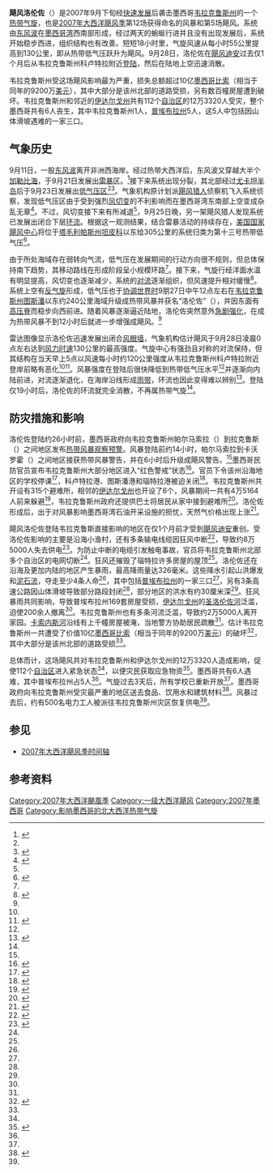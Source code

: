 {{Infobox Hurricane
| Name=飓风洛伦佐<br />{{lang|en|Hurricane Lorenzo}}
| Type=飓风
| Year=2007
| Basin=Atl
| Image location=Lorenzo 27 sept 2007 1920Z.jpg
| Image name=热带风暴洛伦佐在墨西哥近海快速增强
| Formed=2007年9月25日
| Dissipated=2007年9月28日
| 1-min winds=70
| Pressure=990
| Damages=92
| Inflated=1
| Fatalities=直接造成6人死亡
| Areas=[[墨西哥|墨西哥]]中部
| Hurricane season=[[2007年大西洋飓风季|2007年大西洋飓风季]]
}}
'''飓风洛伦佐'''（{{lang-en|Hurricane Lorenzo}}）是2007年9月下旬经[[快速增强|快速发展]]后袭击墨西哥[[韦拉克鲁斯州|韦拉克鲁斯州]]的一个[[热带气旋|热带气旋]]，也是[[2007年大西洋飓风季|2007年大西洋飓风季]]第12场获得命名的风暴和第5场飓风。系统由[[东风波|东风波]]在[[墨西哥湾|墨西哥湾]]西南部形成，经过两天的蜿蜒行进并且没有出现发展后，系统开始稳步西进，组织结构也有改善。短短18小时里，气旋风速从每小时55公里提高到130公里，即从热带低气压跃升为飓风。9月28日，洛伦佐在[[飓风迪安|飓风迪安]]过去仅1个月后从韦拉克鲁斯州科卢特拉附近[[登陆_(气象学)|登陆]]，然后在陆地上空迅速消散。

韦拉克鲁斯州受这场飓风影响最为严重，损失总额超过10亿[[墨西哥比索|墨西哥比索]]（相当于同年的9200万[[美元|美元]]），其中大部分是该州北部的道路受损，另有数百幢房屋遭到破坏。韦拉克鲁斯州和邻近的[[伊达尔戈州|伊达尔戈州]]共有112个[[自治区_(墨西哥)|自治区]]的12万3320人受灾，整个墨西哥共有6人丧生，其中韦拉克鲁斯州1人，[[普埃布拉州|普埃布拉州]]5人，这5人中包括因山体滑坡遇难的一家三口。

== 气象历史 ==
{{storm path|Lorenzo 2007 track.png}}
9月11日，一股[[东风波|东风波]]离开非洲西海岸。经过热带大西洋后，东风波又穿越大半个[[加勒比海|加勒比海]]，于9月21日发展出[[雷暴|雷暴]]区。<ref name="tcr">{{cite report | author = James Franklin | date = 2007-10-18 | title = Hurricane Lorenzo Tropical Cyclone Report | accessdate = 2015-12-05 | publisher = National Hurricane Center | deadurl = no | archiveurl = https://web.archive.org/web/20151011103107/http://www.nhc.noaa.gov/data/tcr/AL132007_Lorenzo.pdf | format = [[PDF|PDF]] | url = http://www.nhc.noaa.gov/data/tcr/AL132007_Lorenzo.pdf | archivedate = 2015-10-11}}</ref>接下来系统出现分裂，其北部经过[[尤卡坦半岛|尤卡坦半岛]]后于9月23日发展出[[低气压|低气压区]]<ref name="tcr" /><ref>{{cite report | author1 = Knabb | author2 = Rhome | date = 2007-09-23 | title = Tropical Weather Outlook | publisher = [[国家飓风中心|National Hurricane Center]] | accessdate = 2011-05-12 | url = http://www.nhc.noaa.gov/archive/text/TWOAT/2007/TWOAT.200709230929.txt | format = TXT | archivedate = 2015-07-07 | deadurl = no | archiveurl = https://web.archive.org/web/20150707030719/http://www.nhc.noaa.gov/archive/text/TWOAT/2007/TWOAT.200709230929.txt}}</ref>。气象机构原计划派[[飓风猎人|飓风猎人]]侦察机飞入系统侦察，发现低气压区由于受到强烈[[风切变|风切变]]的不利影响而在墨西哥湾东南部上空变成杂乱无章<ref>{{cite report | author = Eric Brown | date = 2007-09-23 | title = Tropical Weather Outlook | publisher = National Hurricane Center | accessdate = 2015-12-05 | format = TXT | archivedate = 2012-10-25 | archiveurl = https://web.archive.org/web/20121025125423/http://www.nhc.noaa.gov/archive/text/TWOAT/2007/TWOAT.200709232129.txt | url = http://www.nhc.noaa.gov/archive/text/TWOAT/2007/TWOAT.200709232129.txt | deadurl = no}}</ref>。不过，风切变接下来有所减退<ref name="tcr" />，9月25日晚，另一架飓风猎人发现系统已发展出闭合下层[[大气环流|环流]]。根据这一观测结果，结合雷暴活动的持续存在，[[国家飓风中心|美国国家飓风中心]]将位于[[塔毛利帕斯州|塔毛利帕斯州]][[坦皮科|坦皮科]]以东给305公里的系统归类为第十三号热带低气压<ref>{{cite report | author = James Franklin | date = 2007-09-26 | archiveurl = https://web.archive.org/web/20151002123020/http://www.nhc.noaa.gov/archive/2007/al13/al132007.discus.001.shtml | title = Tropical Depression Thirteen Special Discussion One | publisher = National Hurricane Center | accessdate = 2015-12-05 | url = http://www.nhc.noaa.gov/archive/2007/al13/al132007.discus.001.shtml? | archivedate = 2015-10-02 | deadurl = no}}</ref>。

由于所处海域存在弱转向气流，低气压在发展期间的行动方向很不规则，但总体保持南下趋势，其移动路线在形成阶段呈小规模环路<ref name="tcr" />。接下来，气旋行经洋面水温有明显提高，风切变也逐渐减少，系统的[[对流|对流]]逐渐组织，但风速提升相对缓慢<ref>{{cite report | author = Erick Pasch | date = 2007-09-27 | title = Tropical Depression Thirteen Discussion Five | publisher = National Hurricane Center | accessdate = 2015-12-05 | archivedate = 2015-10-02 | archiveurl = https://web.archive.org/web/20151002123033/http://www.nhc.noaa.gov/archive/2007/al13/al132007.discus.005.shtml | url = http://www.nhc.noaa.gov/archive/2007/al13/al132007.discus.005.shtml? | deadurl = no}}</ref>。系统上空有[[反气旋|反气旋]]形成，低气压也于[[协调世界时|协调世界时]]9朋27日中午12点左右在[[韦拉克鲁斯州|韦拉克鲁斯州]][[图斯潘_(韦拉克鲁斯州)|图斯潘]]以东约240公里海域升级成热带风暴并获名“洛伦佐”（{{lang|en|Lorenzo}}），并因东面有[[高压脊|高压脊]]而稳步向西前进。随着风暴逐渐逼近陆地，洛伦佐突然意外[[快速增强|急剧强化]]，在成为热带风暴不到12小时后就进一步增强成飓风。<ref name="tcr" />

雷达图像显示洛伦佐迅速发展出闭合[[风眼|风眼墙]]，气象机构估计飓风于{{lang|en|[[协调世界时|UTC]]}}9月28日凌晨0点左右达到[[最大持续风速|风力时速]]130公里的最高强度。气旋中心有强劲且对称的对流保持，但其结构在{{lang|en|UTC}}当天早上5点以风速每小时约120公里强度从韦拉克鲁斯州科卢特拉附近登岸前略有恶化<ref name="tcr" /><ref>{{cite report | author = James Franklin | date = 2007-09-28 | title = Hurricane Lorenzo Discussion Eleven | publisher = National Hurricane Center | accessdate = 2011-05-12 | archiveurl = https://web.archive.org/web/20151002123053/http://www.nhc.noaa.gov/archive/2007/al13/al132007.discus.011.shtml | deadurl = no | url = http://www.nhc.noaa.gov/archive/2007/al13/al132007.discus.011.shtml? | archivedate = 2015-10-02}}</ref>。风暴强度在登陆后很快降低到热带低气压水平<ref name="tcr" />并逐渐向内陆前进，对流逐渐退化，在海岸沿线形成[[雨带|雨带]]，环流也因此变得难以辨别<ref>{{cite report | author = Lixion Avila | date = 2007-09-28 | title = Tropical Depression Lorenzo Discussion Thirteen | publisher = National Hurricane Center | accessdate = 2015-12-05 | archivedate = 2015-10-02 | archiveurl = https://web.archive.org/web/20151002123115/http://www.nhc.noaa.gov/archive/2007/al13/al132007.discus.013.shtml | url = http://www.nhc.noaa.gov/archive/2007/al13/al132007.discus.013.shtml? | deadurl = no}}</ref>。登陆仅19小时后，洛伦佐的环流就完全消散，不再属热带气旋<ref name="tcr" />。

== 防灾措施和影响 ==
洛伦佐登陆约26小时前，墨西哥政府向韦拉克鲁斯州帕尔马索拉（{{lang|en|Palma Sola}}）到拉克鲁斯（{{lang|en|La Cruz}}）之间地区发布[[热带气旋警告|热带风暴观察预警]]。风暴登陆前约14小时，帕尔马索拉到卡沃罗霍（{{lang|en|Cabo Rojo}}）之间地区接获热带风暴警告，并在6小时后升级成飓风警告。<ref name="tcr" />墨西哥民防官员宣布韦拉克鲁斯州大部分地区进入“红色警戒”状态<ref>{{cite news | agency = [[新华社|新华社]] | title = Mexico issues "red alert" against tropical storm Lorenzo | year = 2007 | publisher = People's Daily Online | accessdate = 2015-12-05 | archiveurl = https://web.archive.org/web/20151001123849/http://en.people.cn/90001/90782/91341/6273439.html | deadurl = no | url = http://en.people.cn/90001/90782/91341/6273439.html | archivedate = 2015-10-01}}</ref>。官员下令该州沿海地区的学校停课<ref>{{cite news | author = Catherine Bremer | title = Hurricane Lorenzo lashes Mexican Gulf coast | publisher = Reuters | accessdate = 2015-12-05 | url = http://in.reuters.com/article/idINIndia-29757120070928 | date = 2007-09-28 | archiveurl = https://web.archive.org/web/20110523122625/http://in.reuters.com/article/worldNews/idINIndia-29757120070928 | deadurl = no | archivedate = 2011-05-23}}</ref>，科卢特拉港、图斯潘港和瑙特拉港被迫关闭<ref>{{cite news | agency = [[美联社|Associated Press]] | title = Lorenzo becomes hurricane off Mexico | year = 2007 | publisher = ''The Tehran Times'' | accessdate = 2015-12-05 | url = http://www.tehrantimes.com/index_View.asp?code=153928 | archive-date = 2015-09-29 | archive-url = https://web.archive.org/web/20150929190042/http://www.tehrantimes.com/index_View.asp?code=153928 | dead-url = no }}</ref>。韦拉克鲁斯州共开设有315个避难所，相邻的[[伊达尔戈州|伊达尔戈州]]也开设了6个，风暴期间一共有4万5164人前来躲避<ref name="wmo">{{cite web | author1 = Michel Rosengaus | author2 = Alberto Hernández Unzón | year = 2007 | publisher = World Meteorological Organization | title = Informe de México sobre la Temporada de Huracanes 2007 e Inundaciones Asocidas | accessdate = 2015-12-05 | url = http://www.wmo.int/pages/prog/www/tcp/Meetings/HC30/documents/MEXICO.pdf | format = PDF | archive-date = 2016-03-04 | archive-url = https://web.archive.org/web/20160304055242/http://www.wmo.int/pages/prog/www/tcp/Meetings/HC30/documents/MEXICO.pdf | dead-url = no }}</ref>，韦拉克鲁斯州政府还提供巴士将居民从家中接到避难所<ref name="eu928b">{{cite news | newspaper = El Universal | date = 2007-09-28 | title = Causa Lorenzo severas afectaciones en Veracruz | accessdate = 2015-12-05 | url = http://archivo.eluniversal.com.mx/notas/451857.html | archive-date = 2021-04-03 | archive-url = https://web.archive.org/web/20210403072817/https://archivo.eluniversal.com.mx/notas/451857.html | dead-url = no }}</ref>。洛伦佐形成后，出于对风暴影响墨西哥湾石油开采设施的担忧，天然气价格出现上涨<ref>{{cite web | author = Elaine Frei | date = 2007-09-27 | title = WTI, Brent each add over $2 per barrel | publisher = Investment Markets | accessdate = 2015-12-05 | url = http://www.investmentmarkets.co.uk/20070927-969.html | archive-date = 2015-09-29 | archive-url = https://web.archive.org/web/20150929223430/http://www.investmentmarkets.co.uk/20070927-969.html | dead-url = no }}</ref>。

飓风洛伦佐登陆韦拉克鲁斯直接影响的地区在仅1个月前才受到[[飓风迪安|飓风迪安]]重创。受洛伦佐影响的主要是沿海小渔村，还有多条输电线缆因狂风中断<ref name="td">{{cite news | author = Staff Writer | newspaper = Times Daily | title = Lorenzo batters Mexican coastline | date = 2007-09-27 | accessdate = 2015-12-05 | url = https://news.google.com/newspapers?id=YYQ0AAAAIBAJ&sjid=H8cEAAAAIBAJ&pg=4956,3851577&dq=mexico+lorenzo+dean&hl=en | archive-date = 2021-04-03 | archive-url = https://web.archive.org/web/20210403072810/https://news.google.com/newspapers?id=YYQ0AAAAIBAJ&sjid=H8cEAAAAIBAJ&pg=4956%2C3851577&dq=mexico+lorenzo+dean&hl=en | dead-url = no }}</ref>，导致约8万5000人失去供电<ref name="eu928">{{cite news | newspaper = El Universal | date = 2007-09-28 | title = Suman cuatro muertos por paso de Lorenzo en México | accessdate = 2015-12-05 | url = http://archivo.eluniversal.com.mx/notas/451911.html | archive-date = 2021-04-03 | archive-url = https://web.archive.org/web/20210403072752/https://archivo.eluniversal.com.mx/notas/451911.html | dead-url = no }}</ref>。为防止中断的电缆引发触电事故，官员将韦拉克鲁斯州北部多个自治区的电网切断<ref name="eu928b" />。狂风还摧毁了瑙特拉许多房屋的屋顶<ref name="tcr" />。洛伦佐还在沿海及更加内陆的地区产生暴雨，最高降雨量达326毫米。这些降水引起山洪爆发和[[泥石流|泥石流]]，夺走至少4条人命<ref name="tcr" />，其中包括[[普埃布拉州|普埃布拉州]]的一家三口<ref name="td" />，另有3条高速公路因山体滑坡导致部分路段封闭<ref name="eu928" />，部分地区的洪水有约30厘米深<ref name="eu928b" />。狂风暴雨共同影响，导致普埃布拉州169套房屋受损，[[伊达尔戈州|伊达尔戈州]]的[[圣洛伦佐河_(墨西哥)|圣洛伦佐河]]泛滥，迫使200余人撤离<ref name="tcr" />。韦拉克鲁斯州也有多条河流泛滥，导致约2万5000人离开家园。[[卡索内斯河|卡索内斯河]]沿线有上千幢房屋被淹，当地警方协助居民疏散<ref name="eu928" />。估计韦拉克鲁斯州一共遭受了价值10亿[[墨西哥比索|墨西哥比索]]（相当于同年的9200万[[美元|美元]]）的破坏<ref name="lev">{{cite web |author=Lev García |date=2007-10-02 |title='Lorenzo' deja daños por mil millones de pesos en Veracruz |publisher=El Mañana |archiveurl=https://archive.is/20130221042014/http://www.elmanana.com.mx/notas.asp?id=19035 |accessdate=2013-02-21 |url=http://www.elmanana.com.mx/notas.asp?id=19035 |deadurl=yes |archivedate=2013-02-21 }}</ref>，其中大部分是该州北部的道路受损<ref name="lj" />。

总体而计，这场飓风共对韦拉克鲁斯州和伊达尔戈州的12万3320人造成影响，促使112个[[自治区_(墨西哥)|自治区]]进入紧急状态<ref name="wmo" />，以便灾民获取应急物资<ref>{{cite web | author = Notimex | publisher = El Universal | date = 2007-09-28 | title = Declaran emergencia en 92 municipios de Veracruz por Lorenzo | accessdate = 2015-12-05 | url = http://archivo.eluniversal.com.mx/notas/451941.html | archive-date = 2021-04-03 | archive-url = https://web.archive.org/web/20210403072914/https://archivo.eluniversal.com.mx/notas/451941.html | dead-url = no }}</ref>。墨西哥共有6人遇难，其中普埃布拉州占5人<ref name="wmo" />。气旋过去3天后，所有学校已重新开放<ref name="lev" />。墨西哥政府向韦拉克鲁斯州受灾最严重的地区送去食品、饮用水和建筑材料<ref name="lj">{{cite web |author=Staff Writer |publisher=La Journada |date=2007-10-04 |title=Cien ataúdes, ayuda federal a damnificados de Veracruz |accessdate=2015-12-05 |archiveurl=https://archive.is/20130221030911/http://www.jornada.unam.mx/2007/10/04/index.php?section=estados&article=036n1est |url=http://www.jornada.unam.mx/2007/10/04/index.php?section=estados&article=036n1est |deadurl=no |archivedate=2013-02-21 }}</ref>。风暴过去后，约有500名电力工人被派往韦拉克鲁斯州灾区恢复供电<ref name="eu928" />。

== 参见 ==
{{Portal|热带气旋}}
{{Commons category|Hurricane Lorenzo (2007)}}
* [[2007年大西洋飓风季时间轴|2007年大西洋飓风季时间轴]]

== 参考资料 ==
{{reflist|colwidth=30em}}

{{2007 Atlantic hurricane season buttons}}

{{DEFAULTSORT:Lorenzo (2007)}}
[[Category:2007年大西洋颶風季|Category:2007年大西洋颶風季]]
[[Category:一级大西洋飓风|Category:一级大西洋飓风]]
[[Category:2007年墨西哥|Category:2007年墨西哥]]
[[Category:影响墨西哥的北大西洋热带气旋|Category:影响墨西哥的北大西洋热带气旋]]
{{Good article}}